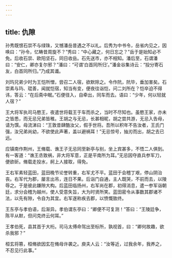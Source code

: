 ```yaml
---
---
---
```

title: 仇隙
---


孙秀既恨石崇不与绿珠，又憾潘岳昔遇之不以礼。后秀为中书令，岳省内见之，因唤曰：“孙令，忆畴昔周旋不？”秀曰：“中心藏之，何日忘之？”岳于是始知必不免。后收石崇、欧阳坚石，同日收岳。石先送市，亦不相知。潘后至，石谓潘曰：“安仁，卿亦复尔邪？”潘曰：“可谓‘白首同所归’。”潘金谷集诗云：“投分寄石友，白首同所归。”乃成其谶。

刘玙兄弟少时为王恺所憎，尝召二人宿，欲默除之。令作阬，阬毕，垂加害矣。石崇素与玙、琨善，闻就恺宿，知当有变，便夜往诣恺，问二刘所在？恺卒迫不得讳，答云：“在后斋中眠。”石便径入，自牵出，同车而去。语曰：“少年，何以轻就人宿？”

王大将军执司马愍王，夜遣世将载王于车而杀之，当时不尽知也。虽愍王家，亦未之皆悉，而无忌兄弟皆稚。王胡之与无忌，长甚相昵，胡之尝共游，无忌入告母，请为馔。母流涕曰：“王敦昔肆酷汝父，假手世将。吾所以积年不告汝者，王氏门强，汝兄弟尚幼，不欲使此声著，盖以避祸耳！”无忌惊号，抽刃而出，胡之去已远。

应镇南作荆州，王脩载、谯王子无忌同至新亭与别，坐上宾甚多，不悟二人俱到。有一客道：“谯王丞致祸，非大将军意，正是平南所为耳。”无忌因夺直兵参军刀，便欲斫。脩载走投水，舸上人接取，得免。

王右军素轻蓝田，蓝田晚节论誉转重，右军尤不平。蓝田于会稽丁艰，停山阴治丧。右军代为郡，屡言出吊，连日不果。后诣门自通，主人既哭，不前而去，以陵辱之。于是彼此嫌隙大构。后蓝田临扬州，右军尚在郡，初得消息，遣一参军诣朝廷，求分会稽为越州，使人受意失旨，大为时贤所笑。蓝田密令从事数其郡诸不法，以先有隙，令自为其宜。右军遂称疾去郡，以愤慨致终。

王东亭与孝伯语，后渐异。孝伯谓东亭曰：“卿便不可复测！”答曰：“王陵廷争，陈平从默，但问克终云何耳。”

王孝伯死，县其首于大桁。司马太傅命驾出至标所，孰视首，曰：“卿何故趣，欲杀我邪？”

桓玄将篡，桓脩欲因玄在脩母许袭之。庾夫人云：“汝等近，过我余年，我养之，不忍见行此事。”

